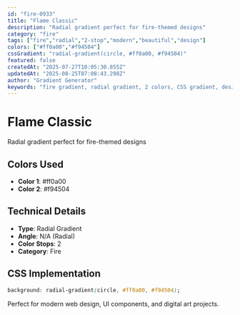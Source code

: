 ```yaml
---
id: "fire-0933"
title: "Flame Classic"
description: "Radial gradient perfect for fire-themed designs"
category: "fire"
tags: ["fire","radial","2-stop","modern","beautiful","design"]
colors: ["#ff0a00","#f94504"]
cssGradient: "radial-gradient(circle, #ff0a00, #f94504)"
featured: false
createdAt: "2025-07-27T10:05:30.855Z"
updatedAt: "2025-08-25T07:08:43.298Z"
author: "Gradient Generator"
keywords: "fire gradient, radial gradient, 2 colors, CSS gradient, design, #ff0a00, #f94504"
---
```


# Flame Classic

Radial gradient perfect for fire-themed designs

## Colors Used
- **Color 1**: #ff0a00
- **Color 2**: #f94504

## Technical Details
- **Type**: Radial Gradient
- **Angle**: N/A (Radial)
- **Color Stops**: 2
- **Category**: Fire

## CSS Implementation
```css
background: radial-gradient(circle, #ff0a00, #f94504);
```

Perfect for modern web design, UI components, and digital art projects.
